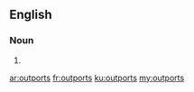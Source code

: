 ==English==

===Noun===
{{head|en|plural}}

# {{plural of|outport|lang=en|nocat=1}}

[[ar:outports]]
[[fr:outports]]
[[ku:outports]]
[[my:outports]]